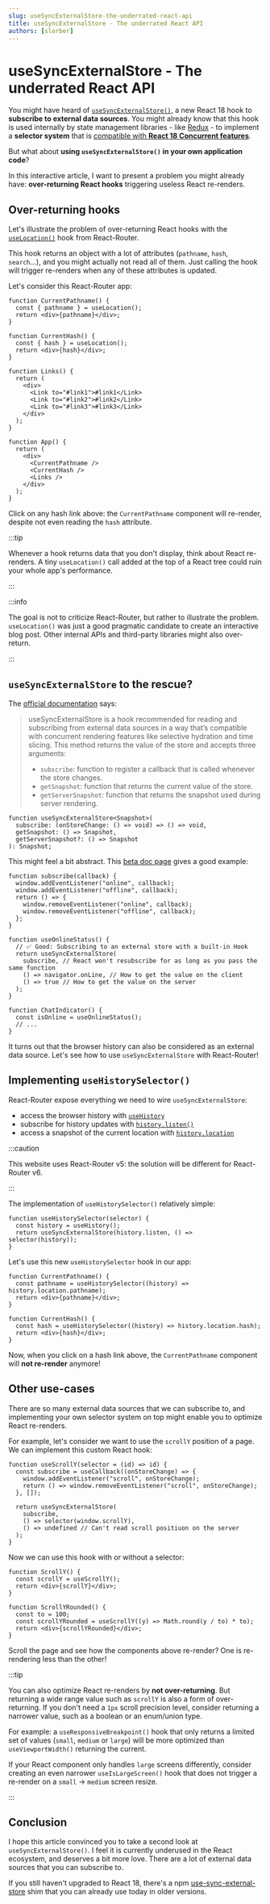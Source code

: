 ```yaml
---
slug: useSyncExternalStore-the-underrated-react-api
title: useSyncExternalStore - The underrated React API
authors: [slorber]
---
```


# useSyncExternalStore - The underrated React API

You might have heard of [`useSyncExternalStore()`](https://reactjs.org/docs/hooks-reference.html#usesyncexternalstore), a new React 18 hook to **subscribe to external data sources**. You might already know that this hook is used internally by state management libraries - like [Redux](https://github.com/reduxjs/react-redux/pull/1808) - to implement a **selector system** that is [compatible with **React 18 Concurrent features**](https://github.com/reactwg/react-18/discussions/70).

But what about **using `useSyncExternalStore()` in your own application code**?

In this interactive article, I want to present a problem you might already have: **over-returning React hooks** triggering useless React re-renders.

<!-- truncate -->


## Over-returning hooks

Let's illustrate the problem of over-returning React hooks with the [`useLocation()`](https://reactrouter.com/en/main/hooks/use-location) hook from React-Router.

This hook returns an object with a lot of attributes (`pathname`, `hash`, `search`...), and you might actually not read all of them. Just calling the hook will trigger re-renders when any of these attributes is updated.

Let's consider this React-Router app:

```tsx
function CurrentPathname() {
  const { pathname } = useLocation();
  return <div>{pathname}</div>;
}

function CurrentHash() {
  const { hash } = useLocation();
  return <div>{hash}</div>;
}

function Links() {
  return (
    <div>
      <Link to="#link1">#link1</Link>
      <Link to="#link2">#link2</Link>
      <Link to="#link3">#link3</Link>
    </div>
  );
}

function App() {
  return (
    <div>
      <CurrentPathname />
      <CurrentHash />
      <Links />
    </div>
  );
}
```

<App />

Click on any hash link above: the `CurrentPathname` component will re-render, despite not even reading the `hash` attribute.

:::tip

Whenever a hook returns data that you don't display, think about React re-renders. A tiny `useLocation()` call added at the top of a React tree could ruin your whole app's performance.

:::

:::info

The goal is not to criticize React-Router, but rather to illustrate the problem. `useLocation()` was just a good pragmatic candidate to create an interactive blog post. Other internal APIs and third-party libraries might also over-return.

:::

## `useSyncExternalStore` to the rescue?

The [official documentation](https://reactjs.org/docs/hooks-reference.html#usesyncexternalstore) says:

> useSyncExternalStore is a hook recommended for reading and subscribing from external data sources in a way that’s compatible with concurrent rendering features like selective hydration and time slicing.
> This method returns the value of the store and accepts three arguments:
>
> - `subscribe`: function to register a callback that is called whenever the store changes.
> - `getSnapshot`: function that returns the current value of the store.
> - `getServerSnapshot`: function that returns the snapshot used during server rendering.

```tsx
function useSyncExternalStore<Snapshot>(
  subscribe: (onStoreChange: () => void) => () => void,
  getSnapshot: () => Snapshot,
  getServerSnapshot?: () => Snapshot
): Snapshot;
```

This might feel a bit abstract. This [beta doc page](https://beta.reactjs.org/learn/you-might-not-need-an-effect#subscribing-to-an-external-store) gives a good example:

```tsx
function subscribe(callback) {
  window.addEventListener("online", callback);
  window.addEventListener("offline", callback);
  return () => {
    window.removeEventListener("online", callback);
    window.removeEventListener("offline", callback);
  };
}

function useOnlineStatus() {
  // ✅ Good: Subscribing to an external store with a built-in Hook
  return useSyncExternalStore(
    subscribe, // React won't resubscribe for as long as you pass the same function
    () => navigator.onLine, // How to get the value on the client
    () => true // How to get the value on the server
  );
}

function ChatIndicator() {
  const isOnline = useOnlineStatus();
  // ...
}
```

It turns out that the browser history can also be considered as an external data source. Let's see how to use `useSyncExternalStore` with React-Router!

## Implementing `useHistorySelector()`

React-Router expose everything we need to wire `useSyncExternalStore`:

- access the browser history with [`useHistory`](https://v5.reactrouter.com/web/api/Hooks/usehistory)
- subscribe for history updates with [`history.listen()`](https://github.com/remix-run/history/blob/main/docs/api-reference.md#history.listen)
- access a snapshot of the current location with [`history.location`](https://github.com/remix-run/history/blob/main/docs/api-reference.md#historylocation)

:::caution

This website uses React-Router v5: the solution will be different for React-Router v6.

:::

The implementation of `useHistorySelector()` relatively simple:

```tsx
function useHistorySelector(selector) {
  const history = useHistory();
  return useSyncExternalStore(history.listen, () => selector(history));
}
```

Let's use this new `useHistorySelector` hook in our app:

```tsx
function CurrentPathname() {
  const pathname = useHistorySelector((history) => history.location.pathname);
  return <div>{pathname}</div>;
}

function CurrentHash() {
  const hash = useHistorySelector((history) => history.location.hash);
  return <div>{hash}</div>;
}
```

<AppFixed />

Now, when you click on a hash link above, the `CurrentPathname` component will **not re-render** anymore!

## Other use-cases

There are so many external data sources that we can subscribe to, and implementing your own selector system on top might enable you to optimize React re-renders.

For example, let's consider we want to use the `scrollY` position of a page. We can implement this custom React hook:

```tsx
function useScrollY(selector = (id) => id) {
  const subscribe = useCallback((onStoreChange) => {
    window.addEventListener("scroll", onStoreChange);
    return () => window.removeEventListener("scroll", onStoreChange);
  }, []);

  return useSyncExternalStore(
    subscribe,
    () => selector(window.scrollY),
    () => undefined // Can't read scroll positiuon on the server
  );
}
```

Now we can use this hook with or without a selector:

```tsx
function ScrollY() {
  const scrollY = useScrollY();
  return <div>{scrollY}</div>;
}

function ScrollYRounded() {
  const to = 100;
  const scrollYRounded = useScrollY((y) => Math.round(y / to) * to);
  return <div>{scrollYRounded}</div>;
}
```

<ScrollApp />

Scroll the page and see how the components above re-render? One is re-rendering less than the other!

:::tip

You can also optimize React re-renders by **not over-returning**. But returning a wide range value such as `scrollY` is also a form of over-returning. If you don't need a `1px` scroll precision level, consider returning a narrower value, such as a boolean or an enum/union type.

For example: a `useResponsiveBreakpoint()` hook that only returns a limited set of values (`small`, `medium` or `large`) will be more optimized than `useViewportWidth()` returning the current.

If your React component only handles `large` screens differently, consider creating an even narrower `useIsLargeScreen()` hook that does not trigger a re-render on a `small` -> `medium` screen resize.

:::

## Conclusion

I hope this article convinced you to take a second look at `useSyncExternalStore()`. I feel it is currently underused in the React ecosystem, and deserves a bit more love. There are a lot of external data sources that you can subscribe to.

If you still haven't upgraded to React 18, there's a npm [use-sync-external-store](https://www.npmjs.com/package/use-sync-external-store) shim that you can already use today in older versions.
